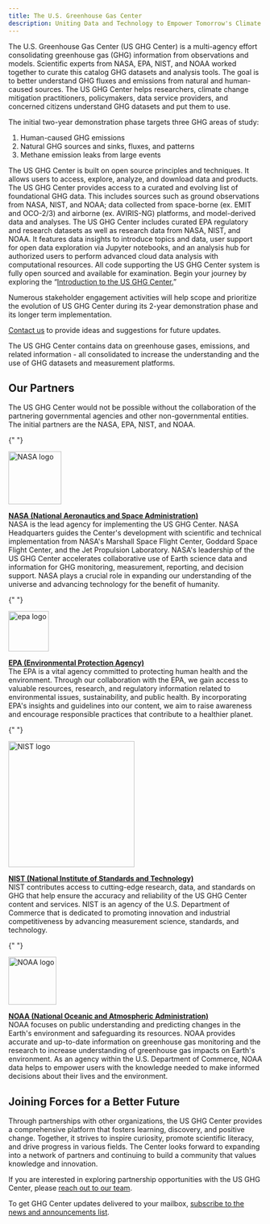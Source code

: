 ```yaml
---
title: The U.S. Greenhouse Gas Center
description: Uniting Data and Technology to Empower Tomorrow's Climate Solutions
---
```


<Block>
  <Prose>
  The U.S. Greenhouse Gas Center (US GHG Center) is a multi-agency effort consolidating greenhouse gas (GHG) information from observations and models. Scientific experts from NASA, EPA, NIST, and NOAA worked together to curate this catalog GHG datasets and analysis tools. The goal is to better understand GHG fluxes and emissions from natural and human-caused sources. The US GHG Center helps researchers, climate change mitigation practitioners, policymakers, data service providers, and concerned citizens understand GHG datasets and put them to use.
  
  The initial two-year demonstration phase targets three GHG areas of study:
  1.	Human-caused GHG emissions
  2.	Natural GHG sources and sinks, fluxes, and patterns
  3.  Methane emission leaks from large events
  
  The US GHG Center is built on open source principles and techniques. It allows users to access, explore, analyze, and download data and products. The US GHG Center provides access to a curated and evolving list of foundational GHG data. This includes sources such as ground observations from NASA, NIST, and NOAA; data collected from space-borne (ex. EMIT and OCO-2/3) and airborne (ex. AVIRIS-NG) platforms, and model-derived data and analyses. The US GHG Center includes curated EPA regulatory and research datasets as well as research data from NASA, NIST, and NOAA. It features data insights to introduce topics and data, user support for open data exploration via Jupyter notebooks, and an analysis hub for authorized users to perform advanced cloud data analysis with computational resources. All code supporting the US GHG Center system is fully open sourced and available for examination.
  Begin your journey by exploring the “[Introduction to the US GHG Center.](/ghgcenter/stories/intro-us-ghg-center)”
  
  Numerous stakeholder engagement activities will help scope and prioritize the evolution of US GHG Center during its 2-year demonstration phase and its longer term implementation.
  
  [Contact us](https://docs.google.com/forms/d/e/1FAIpQLSeVWCrnca08Gt_qoWYjTo6gnj1BEGL4NCUC9VEiQnXA02gzVQ/viewform) to provide ideas and suggestions for future updates.
  
  The US GHG Center contains data on greenhouse gases, emissions, and related information - all consolidated to increase the understanding and the use of GHG datasets and measurement platforms.

  </Prose>
</Block>

<Block>
  <Prose>

## Our Partners

The US GHG Center would not be possible without the collaboration of the partnering governmental agencies and other non-governmental entities. The initial partners are the NASA, EPA, NIST, and NOAA.

{" "}

<a href="https://www.nasa.gov/" target="_blank">
  <Image
    src={new URL("./media/nasa.png", import.meta.url).href}
    alt="NASA logo"
    width="105"
  />
</a>

**[NASA (National Aeronautics and Space Administration)](https://www.nasa.gov/)**  
 NASA is the lead agency for implementing the US GHG Center. NASA Headquarters guides the Center's development with scientific and technical implementation from NASA's Marshall Space Flight Center, Goddard Space Flight Center, and the Jet Propulsion Laboratory. NASA's leadership of the US GHG Center accelerates collaborative use of Earth science data and information for GHG monitoring, measurement, reporting, and decision support. NASA plays a crucial role in expanding our understanding of the universe and advancing technology for the benefit of humanity.

{" "}

<a href="https://www.epa.gov/" target="_blank">
  <Image
    src={new URL("./media/epa.svg", import.meta.url).href}
    alt="epa logo"
    width="80"
  />
</a>

**[EPA (Environmental Protection Agency)](https://www.epa.gov/)**  
 The EPA is a vital agency committed to protecting human health and the environment. Through our collaboration with the EPA, we gain access to valuable resources, research, and regulatory information related to environmental issues, sustainability, and public health. By incorporating EPA's insights and guidelines into our content, we aim to raise awareness and encourage responsible practices that contribute to a healthier planet.

{" "}

<a href="https://www.nist.gov/" target="_blank">
  <Image
    src={new URL("./media/nist.png", import.meta.url).href}
    alt="NIST logo"
    width="250"
  />
</a>

**[NIST (National Institute of Standards and Technology)](https://www.nist.gov/)**  
 NIST contributes access to cutting-edge research, data, and standards on GHG that help ensure the accuracy and reliability of the US GHG Center content and services. NIST is an agency of the U.S. Department of Commerce that is dedicated to promoting innovation and industrial competitiveness by advancing measurement science, standards, and technology.

{" "}

<a href="https://www.noaa.gov/" target="_blank">
  <Image
    src={new URL("./media/noaa.png", import.meta.url).href}
    alt="NOAA logo"
    width="95"
  />
</a>

**[NOAA (National Oceanic and Atmospheric Administration)](https://www.noaa.gov/)**  
 NOAA focuses on public understanding and predicting changes in the Earth's environment and safeguarding its resources. NOAA provides accurate and up-to-date information on greenhouse gas monitoring and the research to increase understanding of greenhouse gas impacts on Earth's environment. As an agency within the U.S. Department of Commerce, NOAA data helps to empower users with the knowledge needed to make informed decisions about their lives and the environment.

## Joining Forces for a Better Future

Through partnerships with other organizations, the US GHG Center provides a comprehensive platform that fosters learning, discovery, and positive change. Together, it strives to inspire curiosity, promote scientific literacy, and drive progress in various fields. The Center looks forward to expanding into a network of partners and continuing to build a community that values knowledge and innovation.

If you are interested in exploring partnership opportunities with the US GHG Center, please [reach out to our team](https://docs.google.com/forms/d/e/1FAIpQLSeVWCrnca08Gt_qoWYjTo6gnj1BEGL4NCUC9VEiQnXA02gzVQ/viewform).

  To get GHG Center updates delivered to your mailbox, [subscribe to the news and announcements list](https://docs.google.com/forms/d/e/1FAIpQLSfDxq_jR3z_006WkUnNKriGFlAdXhiZxC0ppkxV9fDXSM_FxQ/viewform).
  </Prose>
</Block>
